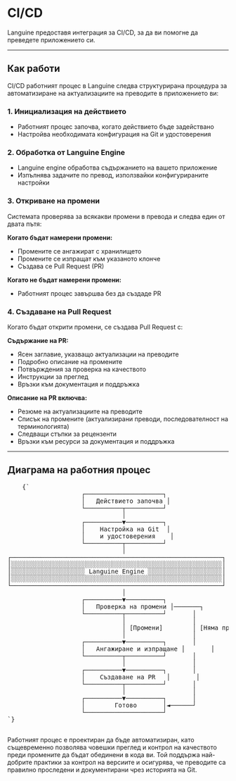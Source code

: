 # CI/CD

Languine предоставя интеграция за CI/CD, за да ви помогне да преведете приложението си.

---

## Как работи

CI/CD работният процес в Languine следва структурирана процедура за автоматизиране на актуализациите на преводите в приложението ви:

### 1. Инициализация на действието
- Работният процес започва, когато действието бъде задействано
- Настройва необходимата конфигурация на Git и удостоверения

### 2. Обработка от Languine Engine
- Languine engine обработва съдържанието на вашето приложение
- Изпълнява задачите по превод, използвайки конфигурираните настройки

### 3. Откриване на промени
Системата проверява за всякакви промени в превода и следва един от двата пътя:

**Когато бъдат намерени промени:**
- Промените се ангажират с хранилището
- Промените се изпращат към указаното клонче
- Създава се Pull Request (PR)

**Когато не бъдат намерени промени:**
- Работният процес завършва без да създаде PR

### 4. Създаване на Pull Request
Когато бъдат открити промени, се създава Pull Request с:

**Съдържание на PR:**
- Ясен заглавие, указващо актуализации на преводите
- Подробно описание на промените
- Потвърждения за проверка на качеството
- Инструкции за преглед
- Връзки към документация и поддръжка

**Описание на PR включва:**
- Резюме на актуализациите на преводите
- Списък на промените (актуализирани преводи, последователност на терминологията)
- Следващи стъпки за рецензенти
- Връзки към ресурси за документация и поддръжка

---

## Диаграма на работния процес

<div className="flex flex-col items-center justify-center p-4 h-[400px] sm:h-[500px] md:h-[650px]">
  <pre
    className="p-4 text-sm leading-5 mb-4 scale-[0.5] sm:scale-[0.65] md:scale-90 transform-gpu"
    style={{
      fontFamily: "monospace",
      whiteSpace: "pre",
      textAlign: "left",
    }}
  >
    {`
                    ┌─────────────────────┐
                    │   Действието започва │
                    └──────────┬──────────┘
                               │
                    ┌──────────▼──────────┐
                    │    Настройка на Git  │
                    │    и удостоверения    │
                    └──────────┬──────────┘
                               │
┌─────────────────────────────────────────────────────────┐
│░░░░░░░░░░░░░░░░░░░░░░░░░░░░░░░░░░░░░░░░░░░░░░░░░░░░░░░░░│
│░░░░░░░░░░░░░░░░░░░░ Languine Engine ░░░░░░░░░░░░░░░░░░░░│
│░░░░░░░░░░░░░░░░░░░░░░░░░░░░░░░░░░░░░░░░░░░░░░░░░░░░░░░░░│
└─────────────────────────────────────────────────────────┘
                               │
                    ┌──────────▼──────────┐
                    │   Проверка на промени │───────┐
                    └──────────┬──────────┘       │
                               │                  │
                               │ [Промени]        │ [Няма промени]
                               │                  │
                    ┌──────────▼──────────┐       │
                    │   Ангажиране и изпращане │       │
                    └──────────┬──────────┘       │
                               │                  │
                    ┌──────────▼──────────┐       │
                    │    Създаване на PR   │       │
                    └──────────┬──────────┘       │
                               │                  │
                    ┌──────────▼──────────┐       │
                    │        Готово       │◄──────┘
                    └─────────────────────┘
`}
  </pre>
</div>

Работният процес е проектиран да бъде автоматизиран, като същевременно позволява човешки преглед и контрол на качеството преди промените да бъдат обединени в кода ви. Той поддържа най-добрите практики за контрол на версиите и осигурява, че преводите са правилно проследени и документирани чрез историята на Git.
